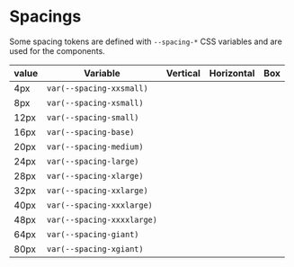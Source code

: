 
<Meta title="Tokens/Spacings" />

# Spacings

Some spacing tokens are defined with `--spacing-*` CSS variables and are used for the components.

| value  | Variable                   | Vertical                                                  | Horizontal                                                   | Box |
| ------ | -------------------------- | --------------------------------------------------------- | --------------------------------------------------------------- | --- |
| 4px    | `var(--spacing-xxsmall)`   | <SpacingPreview vertical spacing="--spacing-xxsmall" />   | <SpacingPreview horizontal spacing="--spacing-xxsmall" />      | <SpacingPreview spacing="--spacing-xxsmall" />      |
| 8px    | `var(--spacing-xsmall)`    | <SpacingPreview vertical spacing="--spacing-xsmall" />    | <SpacingPreview horizontal spacing="--spacing-xsmall" />       | <SpacingPreview spacing="--spacing-xsmall" />       |
| 12px   | `var(--spacing-small)`     | <SpacingPreview vertical spacing="--spacing-small" />     | <SpacingPreview horizontal spacing="--spacing-small" />        | <SpacingPreview spacing="--spacing-small" />        |
| 16px   | `var(--spacing-base)`      | <SpacingPreview vertical spacing="--spacing-base" />      | <SpacingPreview horizontal spacing="--spacing-base" />         | <SpacingPreview spacing="--spacing-base" />         |
| 20px   | `var(--spacing-medium)`    | <SpacingPreview vertical spacing="--spacing-medium" />    | <SpacingPreview horizontal spacing="--spacing-medium" /> | <SpacingPreview spacing="--spacing-medium" /> |
| 24px   | `var(--spacing-large)`     | <SpacingPreview vertical spacing="--spacing-large" />     | <SpacingPreview horizontal spacing="--spacing-large" /> | <SpacingPreview spacing="--spacing-large" /> |
| 28px   | `var(--spacing-xlarge)`    | <SpacingPreview vertical spacing="--spacing-xlarge" />    | <SpacingPreview horizontal spacing="--spacing-xlarge" /> | <SpacingPreview spacing="--spacing-xlarge" /> |
| 32px   | `var(--spacing-xxlarge)`   | <SpacingPreview vertical spacing="--spacing-xxlarge" />   | <SpacingPreview horizontal spacing="--spacing-xxlarge" /> | <SpacingPreview spacing="--spacing-xxlarge" /> |
| 40px   | `var(--spacing-xxxlarge)`  | <SpacingPreview vertical spacing="--spacing-xxxlarge" />  | <SpacingPreview horizontal spacing="--spacing-xxxlarge" /> | <SpacingPreview spacing="--spacing-xxxlarge" /> |
| 48px   | `var(--spacing-xxxxlarge)` | <SpacingPreview vertical spacing="--spacing-xxxxlarge" /> | <SpacingPreview horizontal spacing="--spacing-xxxxlarge" /> | <SpacingPreview spacing="--spacing-xxxxlarge" /> |
| 64px   | `var(--spacing-giant)`     | <SpacingPreview vertical spacing="--spacing-giant" />     | <SpacingPreview horizontal spacing="--spacing-giant" /> | <SpacingPreview spacing="--spacing-giant" /> |
| 80px   | `var(--spacing-xgiant)`    | <SpacingPreview vertical spacing="--spacing-xgiant" />    | <SpacingPreview horizontal spacing="--spacing-xgiant" /> | <SpacingPreview spacing="--spacing-xgiant" /> |
